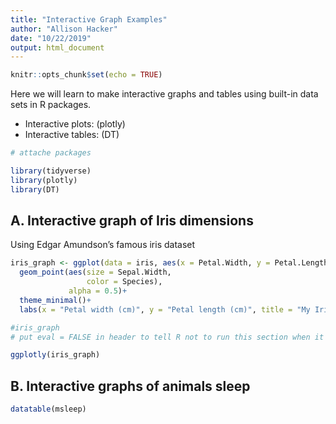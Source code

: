 ```yaml
---
title: "Interactive Graph Examples"
author: "Allison Hacker"
date: "10/22/2019"
output: html_document
---
```


```r
knitr::opts_chunk$set(echo = TRUE)
```

Here we will learn to make interactive graphs and tables using built-in data sets in R packages.

- Interactive plots: (plotly)
- Interactive tables: (DT)

```r
# attache packages

library(tidyverse)
library(plotly)
library(DT)

```

## A. Interactive graph of Iris dimensions

Using Edgar Amundson's famous iris dataset

```r

iris_graph <- ggplot(data = iris, aes(x = Petal.Width, y = Petal.Length))+
  geom_point(aes(size = Sepal.Width, 
                 color = Species), 
             alpha = 0.5)+
  theme_minimal()+
  labs(x = "Petal width (cm)", y = "Petal length (cm)", title = "My Iris Graph")

#iris_graph
# put eval = FALSE in header to tell R not to run this section when it knits

ggplotly(iris_graph)

```

## B. Interactive graphs of animals sleep

```r

datatable(msleep)

```

